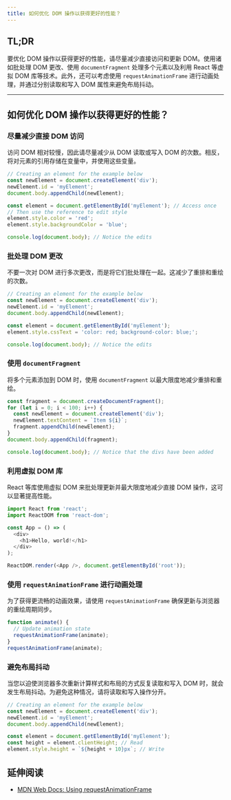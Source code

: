 ```yaml
---
title: 如何优化 DOM 操作以获得更好的性能？
---
```


## TL;DR

要优化 DOM 操作以获得更好的性能，请尽量减少直接访问和更新 DOM。使用诸如批处理 DOM 更改、使用 `documentFragment` 处理多个元素以及利用 React 等虚拟 DOM 库等技术。此外，还可以考虑使用 `requestAnimationFrame` 进行动画处理，并通过分别读取和写入 DOM 属性来避免布局抖动。

***

## 如何优化 DOM 操作以获得更好的性能？

### 尽量减少直接 DOM 访问

访问 DOM 相对较慢，因此请尽量减少从 DOM 读取或写入 DOM 的次数。相反，将对元素的引用存储在变量中，并使用这些变量。

```js live
// Creating an element for the example below
const newElement = document.createElement('div');
newElement.id = 'myElement';
document.body.appendChild(newElement);

const element = document.getElementById('myElement'); // Access once
// Then use the reference to edit style
element.style.color = 'red';
element.style.backgroundColor = 'blue';

console.log(document.body); // Notice the edits
```

### 批处理 DOM 更改

不要一次对 DOM 进行多次更改，而是将它们批处理在一起。这减少了重排和重绘的次数。

```js live
// Creating an element for the example below
const newElement = document.createElement('div');
newElement.id = 'myElement';
document.body.appendChild(newElement);

const element = document.getElementById('myElement');
element.style.cssText = 'color: red; background-color: blue;';

console.log(document.body); // Notice the edits
```

### 使用 `documentFragment`

将多个元素添加到 DOM 时，使用 `documentFragment` 以最大限度地减少重排和重绘。

```js live
const fragment = document.createDocumentFragment();
for (let i = 0; i < 100; i++) {
  const newElement = document.createElement('div');
  newElement.textContent = `Item ${i}`;
  fragment.appendChild(newElement);
}
document.body.appendChild(fragment);

console.log(document.body); // Notice that the divs have been added
```

### 利用虚拟 DOM 库

React 等库使用虚拟 DOM 来批处理更新并最大限度地减少直接 DOM 操作，这可以显著提高性能。

```js
import React from 'react';
import ReactDOM from 'react-dom';

const App = () => (
  <div>
    <h1>Hello, world!</h1>
  </div>
);

ReactDOM.render(<App />, document.getElementById('root'));
```

### 使用 `requestAnimationFrame` 进行动画处理

为了获得更流畅的动画效果，请使用 `requestAnimationFrame` 确保更新与浏览器的重绘周期同步。

```js
function animate() {
  // Update animation state
  requestAnimationFrame(animate);
}
requestAnimationFrame(animate);
```

### 避免布局抖动

当您以迫使浏览器多次重新计算样式和布局的方式反复读取和写入 DOM 时，就会发生布局抖动。为避免这种情况，请将读取和写入操作分开。

```js live
// Creating an element for the example below
const newElement = document.createElement('div');
newElement.id = 'myElement';
document.body.appendChild(newElement);

const element = document.getElementById('myElement');
const height = element.clientHeight; // Read
element.style.height = `${height + 10}px`; // Write
```

## 延伸阅读

* [MDN Web Docs: Using requestAnimationFrame](https://developer.mozilla.org/en-US/docs/Web/API/window/requestAnimationFrame)

